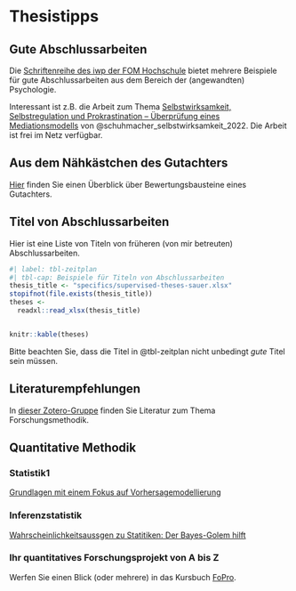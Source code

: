 # Thesistipps







## Gute Abschlussarbeiten

Die [Schriftenreihe des iwp der FOM Hochschule](https://forschung.fom.de/forschung/institute/iwp/publikationen.html) bietet mehrere Beispiele für gute Abschlussarbeiten aus dem Bereich der (angewandten) Psychologie.

Interessant ist z.B. die Arbeit zum Thema [Selbstwirksamkeit, Selbstregulation und Prokrastination – Überprüfung eines Mediationsmodells](https://forschung.fom.de/fileadmin/fom/forschung/iwp/Schriftenreihe/FOM-Forschung-iwp-Schriftenreihe-Band-11-Schuhmacher-Beatrice-Prokastination-2022.pdf) von @schuhmacher_selbstwirksamkeit_2022. Die Arbeit ist frei im Netz verfügbar.


## Aus dem Nähkästchen des Gutachters


[Hier](https://sebastiansauer.github.io/textbausteine-korrektur/Textbausteine-Korrektur.html) finden Sie einen Überblick über Bewertungsbausteine eines Gutachters.



## Titel von Abschlussarbeiten


Hier ist eine Liste von Titeln von früheren (von mir betreuten) Abschlussarbeiten.


```r
#| label: tbl-zeitplan
#| tbl-cap: Beispiele für Titeln von Abschlussarbeiten 
thesis_title <- "specifics/supervised-theses-sauer.xlsx"
stopifnot(file.exists(thesis_title))
theses <- 
  readxl::read_xlsx(thesis_title) 


knitr::kable(theses)
```

Bitte beachten Sie, dass die Titel in @tbl-zeitplan nicht unbedingt *gute* Titel sein müssen.


## Literaturempfehlungen


In [dieser Zotero-Gruppe](https://www.zotero.org/groups/2502975/ses-emp-fo) finden Sie Literatur zum Thema Forschungsmethodik.






## Quantitative Methodik

### Statistik1

[Grundlagen mit einem Fokus auf Vorhersagemodellierung](https://statistik1.netlify.app/)


### Inferenzstatistik

[Wahrscheinlichkeitsaussgen zu Statitiken: Der Bayes-Golem hilft](https://start-bayes.netlify.app/)

### Ihr quantitatives Forschungsprojekt von A bis Z

Werfen Sie einen Blick (oder mehrere) in das Kursbuch [FoPro](https://fopro.netlify.app/).

